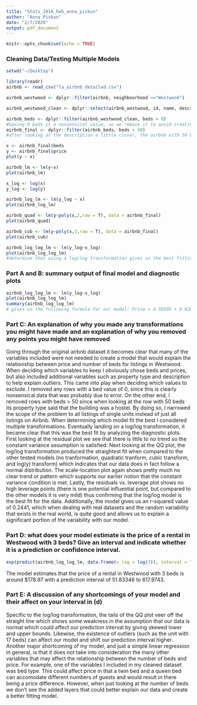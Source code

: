 ```yaml
---
title: "Stats_101A_hw5_anna_piskun"
author: "Anna Piskun"
date: "2/7/2020"
output: pdf_document
---
```


```r
knitr::opts_chunk$set(echo = TRUE)
```

### Cleaning Data/Testing Multiple Models 

```r
setwd("~/Desktop")

library(readr)
airbnb <- read_csv("la_airbnb_detailed.csv")

airbnb_westwood <- dplyr::filter(airbnb, neighbourhood =="Westwood")

airbnb_westwood_clean <- dplyr::select(airbnb_westwood, id, name, description, property_type, room_type, accommodates, bathrooms, beds, bed_type, amenities,price)

airbnb_beds <- dplyr::filter(airbnb_westwood_clean, beds > 0)
#having 0 beds is a nonsensical value, so we remove it to avoid creating pseudo influential points and outliers
airbnb_final <- dplyr::filter(airbnb_beds, beds < 50)
#after looking at the description a little closer, the airbnb with 50 beds was for a hostel. By limiting our data to less than 50 we are narrowing our scope to all single units instead of all listings on Airbnb.  

x <- airbnb_final$beds
y <- airbnb_final$price
plot(y ~ x)

airbnb_lm <- lm(y~x)
plot(airbnb_lm)

x_log <- log(x)
y_log <- log(y)

airbnb_log_lm <- lm(y_log ~ x)
plot(airbnb_log_lm)

airbnb_quad <- lm(y~poly(x,2,raw = T), data = airbnb_final)
plot(airbnb_quad)

airbnb_cub <- lm(y~poly(x,3,raw = T), data = airbnb_final)
plot(airbnb_cub)

airbnb_log_log_lm <- lm(y_log~x_log)
plot(airbnb_log_log_lm)
#determine that using a log/log transformation gives us the best fitting model 
```


### Part A and B: summary output of final model and diagnostic plots 

```r
airbnb_log_log_lm <- lm(y_log~x_log)
plot(airbnb_log_log_lm)
summary(airbnb_log_log_lm)
# gives us the following formula for our model: Price = 4.50505 + 0.62096 (Beds)
```

### Part C: An explanation of why you made any transformations you might have made and an explanation of why you removed any points you might have removed

Going through the original airbnb dataset it becomes clear that many of the variables included were not needed to create a model that would explain the relationship between price and number of beds for listings in Westwood. When deciding which variables to keep I obviously chose beds and prices, but also included additional variables such as property type and description to help explain outliers. This came into play when deciding which values to exclude. I removed any rows with a bed value of 0, since this is clearly nonsensical data that was probably due to error. On the other end, I removed rows with beds > 50 since when looking at the row with 50 beds its property type said that the building was a hostel. By doing so, I narrowed the scope of the problem to all listings of single units instead of just all listings on Airbnb. When determining which model fit the best I considered multiple transformations. Eventually landing on a log/log transformation, it became clear that this was the best fit by analyzing the diagnostic plots. First looking at the residual plot we see that there is little to no trend so the constant variance assumption is satisfied. Next looking at the QQ plot, the log/log transformation produced the straightest fit when compared to the other tested models (no tranformation, quadratic tranform, cubic transform, and log(y) transform) which indicates that our data does in fact follow a normal distribution. The scale-location plot again shows pretty much no clear trend or pattern which supports our earlier notion that the constant variance condition is met. Lastly, the residuals vs. leverage plot shows no high leverage points (there is one potential influential point, but compared to the other models it is very mild) thus confirming that the log/log model is the best fit for the data. Additionally, the model gives us an r-squared value of 0.2441, which when dealing with real datasets and the random variability that exists in the real world, is quite good and allows us to explain a significant portion of the variability with our model. 

### Part D: what does your model estimate is the price of a rental in Westwood with 3 beds? Give an interval and indicate whether it is a prediction or confidence interval. 

```r
exp(predict(airbnb_log_log_lm, data.frame(x_log = log(3)), interval = "prediction", level = 0.95))
```

The model estimates that the price of a rental in Westwood with 3 beds is around $178.97 with a prediction interval of 51.83346 to 617.9743.

### Part E: A discussion of any shortcomings of your model and their affect on your interval in (d)

Specific to the log/log transformation, the tails of the QQ plot veer off the straight line which shows some weakness in the assumption that our data is normal which could affect our prediction interval by giving skewed lower and upper bounds. Likewise, the existence of outliers (such as the unit with 17 beds) can affect our model and shift our prediction interval higher. Another major shortcoming of my model, and just a simple linear regression in general, is that it does not take into consideration the many other variables that may affect the relationship between the number of beds and price. For example, one of the variables I included in my cleaned dataset was bed type. This could affect price in that a twin bed and a queen bed can accomodate different numbers of guests and would result in there being a price difference. However, when just looking at the number of beds we don't see the added layers that could better explain our data and create a better fitting model.


